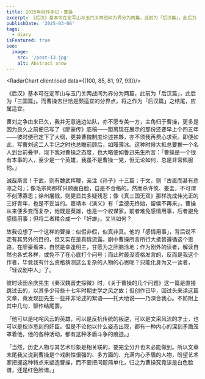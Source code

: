 ```yaml
---
title: 2025年创作手记・曹操
excerpt: 《后汉》基本可在定军山与玉门关两战间为界分为两篇，此前为「后汉篇」，此后为「三国篇」。而曹操去世恰是颇适宜的分界点，将之作为「后汉篇」之结尾，应属适宜。
publishDate: '2025-03-06'
tags:
  - diary
isFeatured: true
seo:
  image:
    src: '/post-13.jpg'
    alt: Abstract snow
---
```



<RadarChart client:load data={[100, 85, 81, 97, 93]}/>

《后汉》基本可在定军山与玉门关两战间为界分为两篇，此前为「后汉篇」，此后为「三国篇」。而曹操去世恰是颇适宜的分界点，将之作为「后汉篇」之结尾，应属适宜。

曹刘之争由来已久，我并无意选边站队，亦不愿专美一方，主角归于曹操，更多是因为良久之前便已写了《廖豪传》底稿——距离现在展示的那份还要早上个四五年——彼时便已定下了大纲，更兼曹魏制度论述甚夥，亦不须我再费心求索。即便如此，写曹刘这二人手记之时也总瞻前顾后，如履薄冰。这种时候大抵总要推一个名人到台前叠甲，现下我对曹操之态度，也大略便如鲁迅先生所言：「曹操是一个很有本事的人，至少是一个英雄，我虽不是曹操一党，但无论如何，总是非常佩服他。」

诚哉斯言！于武，则有魏武挥鞭，亲注《孙子》十三篇；于文，则「古直而甚有悲凉之句」；像毛宗岗那样只顾画白脸，自是不合格的。然而杀许攸、娄圭，不可谓不刻薄寡恩；徐州屠戮，则更显其多疑残忍；像《真三国无双》那样洗成伟光正的三好青年，也是不妥当的。嘉靖本《演义》有「孟德无终始，留侯不再来」，曹操从来便多变而复杂，他既是英雄，也是一个权谋家，前者难免感情用事，后者避免感情用事；但将二者糅合成一个「奸雄」，又当如何？

故我设想了一个这样的曹操：似假非假，似真非真。他的「感情用事」，背后说不定有其另外的目的，但又实在是真情流露。剧中曹操所言所行大抵皆遵循这个思路，在廖豪看来，自然是幸逢明主，甘愿为之肝脑涂地；作为剧外的读者，解读自然也各式各样，或免不了在心底打个问号；而此时最没资格发言的，反而是我这个作者，毕竟我有什么资格猜测这么复杂的人物的心思呢？只能化身为又一读者，「轻议剧中人」了。

彼时读田余庆先生《秦汉魏晋史探微》时，《关于曹操的几个问题》这一篇是直接跳过去的，以其多少带些十七年时期史学之风之故；但创作已毕，回过头来读这篇文章，竟发现田先生一些并非论述的絮语——托大地说——乃深合我心。不妨附上其中几句，聊作结尾罢。

「他可以是叱咤风云的英雄，可以是反抗传统的叛逆，可以是文采风流的才士，也可以是权诈忌刻的奸臣。但是不论他以什么姿态出现，都有一种内心的深刻矛盾笼罩着他，他的各种活动，都有这种矛盾斗争的痕迹。」

「当然，历史人物与其艺术形象是相关联的，要完全分开也未必能做到。所以文章末尾我又说到曹操是个戏剧性很强的、多方面的、充满内心矛盾的人物，盼望艺术家把握这种特点来塑造曹操，而不要把问题简单化，归之为曹操究竟该是白色脸谱，还是红色脸谱。」
